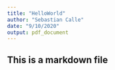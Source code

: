 ```yaml
---
title: "HelloWorld"
author: "Sebastian Calle"
date: "9/10/2020"
output: pdf_document
---
```


## This is a markdown file
